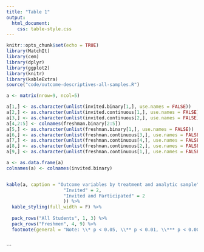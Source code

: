 ```yaml
---
title: "Table 1" 
output:
  html_document:
    css: table-style.css
---
```


```r
knitr::opts_chunk$set(echo = TRUE)
library(MatchIt)
library(cem)
library(dplyr)
library(ggplot2)
library(knitr)
library(kableExtra)
source("code/outcome-descriptives-all-samples.R")

```


```r

a <- matrix(nrow=9, ncol=5)

a[1,] <- as.character(unlist(invited.binary[1,], use.names = FALSE))
a[2,] <- as.character(unlist(invited.continuous[1,], use.names = FALSE))
a[3,] <- as.character(unlist(invited.continuous[2,], use.names = FALSE))
a[4,2:5] <- colnames(freshman.binary[2:5])
a[5,] <- as.character(unlist(freshman.binary[1,], use.names = FALSE))
a[6,] <- as.character(unlist(freshman.continuous[3,], use.names = FALSE))
a[7,] <- as.character(unlist(freshman.continuous[4,], use.names = FALSE))
a[8,] <- as.character(unlist(freshman.continuous[2,], use.names = FALSE))
a[9,] <- as.character(unlist(freshman.continuous[1,], use.names = FALSE))

a <- as.data.frame(a)
colnames(a) <- colnames(invited.binary)


kable(a, caption = "Outcome variables by treatment and analytic sample", row.names = FALSE) %>% add_header_above(c(" " = 1, 
                     "Invited" = 2,
                     "Invited and Participated" = 2
                     )) %>%
  kable_styling(full_width = F) %>%
  
  pack_rows("All Students", 1, 3) %>%
  pack_rows("Freshmen", 4, 9) %>%
  footnote(general = "Note: \\* p < 0.05, \\** p < 0.01, \\*** p < 0.0001")
 
```



```



